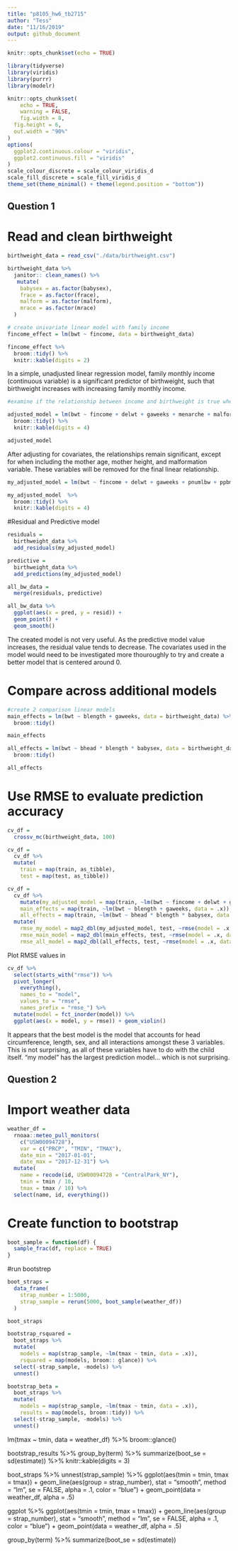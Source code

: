 ```yaml
---
title: "p8105_hw6_tb2715"
author: "Tess"
date: "11/16/2019"
output: github_document
---
```


```r
knitr::opts_chunk$set(echo = TRUE)

library(tidyverse)
library(viridis)
library(purrr)
library(modelr)

knitr::opts_chunk$set(
	echo = TRUE,
	warning = FALSE,
	fig.width = 8, 
  fig.height = 6,
  out.width = "90%"
)
options(
  ggplot2.continuous.colour = "viridis",
  ggplot2.continuous.fill = "viridis"
)
scale_colour_discrete = scale_colour_viridis_d
scale_fill_discrete = scale_fill_viridis_d
theme_set(theme_minimal() + theme(legend.position = "bottom"))
```

## Question 1
# Read and clean birthweight
```r
birthweight_data = read_csv("./data/birthweight.csv")

birthweight_data %>%
  janitor:: clean_names() %>%
   mutate(
    babysex = as.factor(babysex),
    frace = as.factor(frace),
    malform = as.factor(malform),
    mrace = as.factor(mrace)
  )
```

```r
# create univariate linear model with family income
fincome_effect = lm(bwt ~ fincome, data = birthweight_data) 

fincome_effect %>%
  broom::tidy() %>%
  knitr::kable(digits = 2)
```
In a simple, unadjusted linear regression model, family monthly income (continuous variable) is a significant predictor of birthweight, such that birthweight increases with increasing family monthly income.

```r
#examine if the relationship between income and birthweight is true when including covariates

adjusted_model = lm(bwt ~ fincome + delwt + gaweeks + menarche + malform + pnumlbw + mheight + ppbmi, data = birthweight_data) %>% 
  broom::tidy() %>% 
  knitr::kable(digits = 4)

adjusted_model  
```
After adjusting for covariates, the relationships remain significant, except for when including the mother age, mother height, and malformation variable. These variables will be removed for the final linear relationship. 

```r
my_adjusted_model = lm(bwt ~ fincome + delwt + gaweeks + pnumlbw + ppbmi, data = birthweight_data) 

my_adjusted_model  %>% 
  broom::tidy() %>% 
  knitr::kable(digits = 4)
```

#Residual and Predictive model
```r
residuals = 
  birthweight_data %>%
  add_residuals(my_adjusted_model)

predictive = 
  birthweight_data %>%
  add_predictions(my_adjusted_model)

all_bw_data = 
  merge(residuals, predictive)
```


```r
all_bw_data %>%
  ggplot(aes(x = pred, y = resid)) + 
  geom_point() +
  geom_smooth()
```
The created model is not very useful. As the predictive model value increases, the residual value tends to decrease. The covariates used in the model would need to be investigated more thouroughly to try and create a better model that is centered around 0. 

# Compare across additional models
```r
#create 2 comparison linear models
main_effects = lm(bwt ~ blength + gaweeks, data = birthweight_data) %>%
  broom::tidy()

main_effects

all_effects = lm(bwt ~ bhead * blength * babysex, data = birthweight_data) %>%
  broom::tidy()

all_effects

```

# Use RMSE to evaluate prediction accuracy
```r
cv_df = 
  crossv_mc(birthweight_data, 100)

cv_df =
  cv_df %>% 
  mutate(
    train = map(train, as_tibble),
    test = map(test, as_tibble))

cv_df = 
  cv_df %>% 
    mutate(my_adjusted_model = map(train, ~lm(bwt ~ fincome + delwt + gaweeks + pnumlbw + ppbmi, data = .x)), 
    main_effects = map(train, ~lm(bwt ~ blength + gaweeks, data = .x)),
    all_effects = map(train, ~lm(bwt ~ bhead * blength * babysex, data = .x))) %>% 
  mutate(
    rmse_my_model = map2_dbl(my_adjusted_model, test, ~rmse(model = .x, data = .y)),
    rmse_main_model = map2_dbl(main_effects, test, ~rmse(model = .x, data = .y)),
    rmse_all_model = map2_dbl(all_effects, test, ~rmse(model = .x, data = .y)))
```

Plot RMSE values in 
```r
cv_df %>% 
  select(starts_with("rmse")) %>% 
  pivot_longer(
    everything(),
    names_to = "model", 
    values_to = "rmse",
    names_prefix = "rmse_") %>% 
  mutate(model = fct_inorder(model)) %>% 
  ggplot(aes(x = model, y = rmse)) + geom_violin()
```
It appears that the best model is the model that accounts for head circumference, length, sex, and all interactions amongst these 3 variables. This is not surprising, as all of these variables have to do with the child itself. "my model" has the largest prediction model... which is not surprising.

## Question 2
# Import weather data
```r
weather_df = 
  rnoaa::meteo_pull_monitors(
    c("USW00094728"),
    var = c("PRCP", "TMIN", "TMAX"), 
    date_min = "2017-01-01",
    date_max = "2017-12-31") %>%
  mutate(
    name = recode(id, USW00094728 = "CentralPark_NY"),
    tmin = tmin / 10,
    tmax = tmax / 10) %>%
  select(name, id, everything())
```

# Create function to bootstrap
```r
boot_sample = function(df) {
  sample_frac(df, replace = TRUE)
}
```

#run bootstrep
```r
boot_straps = 
  data_frame(
    strap_number = 1:5000,
    strap_sample = rerun(5000, boot_sample(weather_df))
  )

boot_straps
```

```r
bootstrap_rsquared = 
  boot_straps %>% 
  mutate(
    models = map(strap_sample, ~lm(tmax ~ tmin, data = .x)),
    rsquared = map(models, broom:: glance)) %>% 
  select(-strap_sample, -models) %>% 
  unnest() 

bootstrap_beta = 
  boot_straps %>% 
  mutate(
    models = map(strap_sample, ~lm(tmax ~ tmin, data = .x)),
    results = map(models, broom::tidy)) %>% 
  select(-strap_sample, -models) %>% 
  unnest() 
```
lm(tmax ~ tmin, data = weather_df) %>%
  broom::glance()

bootstrap_results %>%
  group_by(term) %>%
  summarize(boot_se = sd(estimate)) %>%
  knitr::kable(digits = 3)


boot_straps %>% 
  unnest(strap_sample) %>% 
  ggplot(aes(tmin = tmin, tmax = tmax)) + 
  geom_line(aes(group = strap_number), stat = "smooth", method = "lm", se = FALSE, alpha = .1, color = "blue") +
  geom_point(data = weather_df, alpha = .5)


ggplot %>% 
  ggplot(aes(tmin = tmin, tmax = tmax)) + 
  geom_line(aes(group = strap_number), stat = "smooth", method = "lm", se = FALSE, alpha = .1, color = "blue") +
  geom_point(data = weather_df, alpha = .5)

  group_by(term) %>% 
  summarize(boot_se = sd(estimate))
